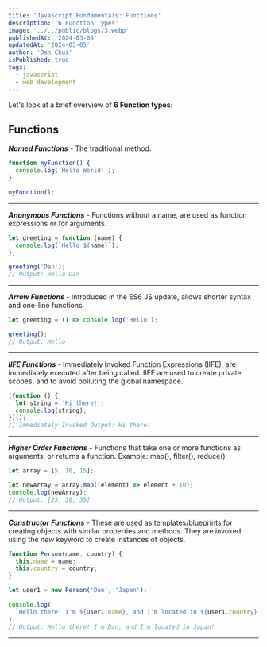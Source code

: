 ```yaml
---
title: 'JavaScript Fundamentals: Functions'
description: '6 Function Types'
image: '../../public/blogs/3.webp'
publishedAt: '2024-03-05'
updatedAt: '2024-03-05'
author: 'Dan Chui'
isPublished: true
tags:
  - javascript
  - web development
---
```


Let's look at a brief overview of **6 Function types**:

## Functions

_**Named Functions**_ - The traditional method.

```js
function myFunction() {
  console.log('Hello World!');
}

myFunction();
```

---

_**Anonymous Functions**_ - Functions without a name, are used as function expressions or for arguments.

```js
let greeting = function (name) {
  console.log(`Hello ${name}`);
};

greeting('Dan');
// Output: Hello Dan
```

---

_**Arrow Functions**_ - Introduced in the ES6 JS update, allows shorter syntax and one-line functions.

```js
let greeting = () => console.log('Hello');

greeting();
// Output: Hello
```

---

_**IIFE Functions**_ - Immediately Invoked Function Expressions (IIFE), are immediately executed after being called. IIFE are used to create private scopes, and to avoid polluting the global namespace.

```js
(function () {
  let string = 'Hi there!';
  console.log(string);
})();
// Immediately Invoked Output: Hi there!
```

---

_**Higher Order Functions**_ - Functions that take one or more functions as arguments, or returns a function. Example: map(), filter(), reduce()

```js
let array = [5, 10, 15];

let newArray = array.map((element) => element + 10);
console.log(newArray);
// Output: [25, 30, 35]
```

---

_**Constructor Functions**_ - These are used as templates/blueprints for creating objects with similar properties and methods. They are invoked using the _new_ keyword to create instances of objects.

```js
function Person(name, country) {
  this.name = name;
  this.country = country;
}

let user1 = new Person('Dan', 'Japan');

console.log(
  `Hello there! I'm ${user1.name}, and I'm located in ${user1.country}!`
);
// Output: Hello there! I'm Dan, and I'm located in Japan!
```

---
